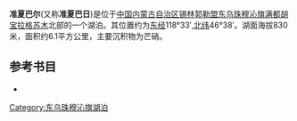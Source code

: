 '''准夏巴尔'''(又称'''准夏巴日''')是位于[[中国|中国]][[内蒙古自治区|内蒙古自治区]][[锡林郭勒盟|锡林郭勒盟]][[东乌珠穆沁旗|东乌珠穆沁旗]][[满都胡宝拉格苏木|满都胡宝拉格苏木]]北部的一个湖泊。其位置约为[[东经|东经]]118°33′,[[北纬|北纬]]46°38′。湖面海拔830米，面积约6.1平方公里，主要沉积物为芒硝。

== 参考书目 ==
*{{cite book|author=牧寒 |title=《内蒙古湖泊》 |year=2003 |publisher=内蒙古人民出版社 |isbn=9787204039883  }}
{{内蒙古小作品}}

[[Category:东乌珠穆沁旗湖泊|Category:东乌珠穆沁旗湖泊]]